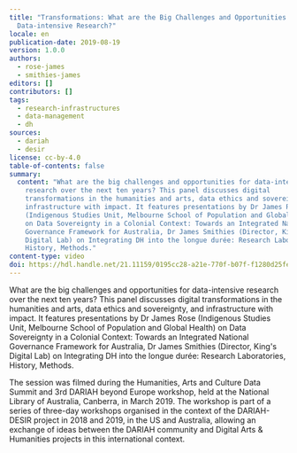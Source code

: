 ```yaml
---
title: "Transformations: What are the Big Challenges and Opportunities for
  Data-intensive Research?"
locale: en
publication-date: 2019-08-19
version: 1.0.0
authors:
  - rose-james
  - smithies-james
editors: []
contributors: []
tags:
  - research-infrastructures
  - data-management
  - dh
sources:
  - dariah
  - desir
license: cc-by-4.0
table-of-contents: false
summary:
  content: "What are the big challenges and opportunities for data-intensive
    research over the next ten years? This panel discusses digital
    transformations in the humanities and arts, data ethics and sovereignty, and
    infrastructure with impact. It features presentations by Dr James Rose
    (Indigenous Studies Unit, Melbourne School of Population and Global Health)
    on Data Sovereignty in a Colonial Context: Towards an Integrated National
    Governance Framework for Australia, Dr James Smithies (Director, King's
    Digital Lab) on Integrating DH into the longue durée: Research Laboratories,
    History, Methods."
content-type: video
doi: https://hdl.handle.net/21.11159/0195cc28-a21e-770f-b07f-f1280d25fe85
---
```

What are the big challenges and opportunities for data-intensive research over the next ten years? This panel discusses digital transformations in the humanities and arts, data ethics and sovereignty, and infrastructure with impact. It features presentations by Dr James Rose (Indigenous Studies Unit, Melbourne School of Population and Global Health) on Data Sovereignty in a Colonial Context: Towards an Integrated National Governance Framework for Australia, Dr James Smithies (Director, King's Digital Lab) on Integrating DH into the longue durée: Research Laboratories, History, Methods.

The session was filmed during the Humanities, Arts and Culture Data Summit and 3rd DARIAH beyond Europe workshop, held at the National Library of Australia, Canberra, in March 2019. The workshop is part of a series of three-day workshops organised in the context of the DARIAH-DESIR project in 2018 and 2019, in the US and Australia, allowing an exchange of ideas between the DARIAH community and Digital Arts & Humanities projects in this international context.

<VideoCard provider="youtube" id="7f1VZbEOr44" title="Transformations" image="/assets/content/assets/en/resources/hosted/transformations-what-are-the-big-challenges-and-opportunities-for-data-intensive-research/transformations.png" subtitle="What are the Big Challenges and Opportunities for Data-intensive Research?" />
